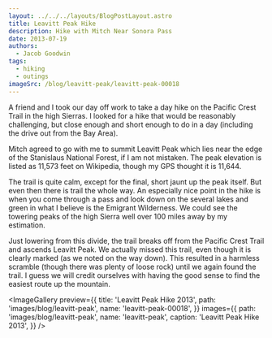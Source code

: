 ```yaml
---
layout: ../../../layouts/BlogPostLayout.astro
title: Leavitt Peak Hike
description: Hike with Mitch Near Sonora Pass
date: 2013-07-19
authors:
  - Jacob Goodwin
tags:
  - hiking
  - outings
imageSrc: /blog/leavitt-peak/leavitt-peak-00018
---
```



A friend and I took our day off work to take a day hike on the Pacific Crest Trail in the high Sierras. I looked for a hike that would be reasonably challenging, but close enough and short enough to do in a day (including the drive out from the Bay Area).

Mitch agreed to go with me to summit Leavitt Peak which lies near the edge of the Stanislaus National Forest, if I am not mistaken. The peak elevation is listed as 11,573 feet on Wikipedia, though my GPS thought it is 11,644.

The trail is quite calm, except for the final, short jaunt up the peak itself. But even then there is trail the whole way. An especially nice point in the hike is when you come through a pass and look down on the several lakes and green in what I believe is the Emigrant Wilderness. We could see the towering peaks of the high Sierra well over 100 miles away by my estimation.

Just lowering from this divide, the trail breaks off from the Pacific Crest Trail and ascends Leavitt Peak. We actually missed this trail, even though it is clearly marked (as we noted on the way down). This resulted in a harmless scramble (though there was plenty of loose rock) until we again found the trail. I guess we will credit ourselves with having the good sense to find the easiest route up the mountain.

<ImageGallery
  preview={{
    title: 'Leavitt Peak Hike 2013',
    path: 'images/blog/leavitt-peak',
    name: 'leavitt-peak-00018',
  }}
  images={{
    path: 'images/blog/leavitt-peak',
    name: 'leavitt-peak',
    caption: 'Leavitt Peak Hike 2013',
  }}
/>
